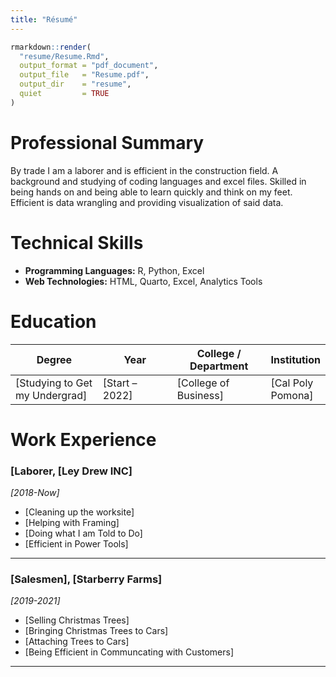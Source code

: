 ```yaml
---
title: "Résumé"
---
```


```r
rmarkdown::render(
  "resume/Resume.Rmd",
  output_format = "pdf_document",
  output_file   = "Resume.pdf",
  output_dir    = "resume",
  quiet         = TRUE
)
```


# Professional Summary

By trade I am a laborer and is efficient in the construction field. A background and studying of coding languages and excel files. Skilled in being hands on and being able to learn quickly and think on my feet. Efficient is data wrangling and providing visualization of said data. 

# Technical Skills

- **Programming Languages:** R, Python, Excel  
- **Web Technologies:** HTML, Quarto, Excel, Analytics Tools

# Education

| Degree                             | Year                          | College / Department                 | Institution         |
| ---------------------------------- | ----------------------------- | ------------------------------------ | ------------------- |
| [Studying to Get my Undergrad]                     | [Start – 2022]     | [College of Business]        | [Cal Poly Pomona]   |


# Work Experience

### [Laborer, [Ley Drew INC]  
*[2018-Now]*

- [Cleaning up the worksite]  
- [Helping with Framing]  
- [Doing what I am Told to Do]  
- [Efficient in Power Tools]  

---

### [Salesmen], [Starberry Farms]  
*[2019-2021]*

- [Selling Christmas Trees]  
- [Bringing Christmas Trees to Cars]  
- [Attaching Trees to Cars]  
- [Being Efficient in Communcating with Customers]  

---